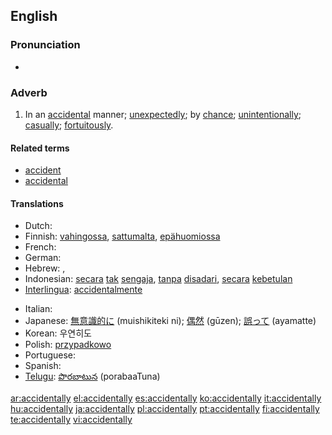 ==English==

===Pronunciation===
* {{audio|en-us-accidentally.ogg|Audio (US)}}

===Adverb===
{{en-adv}}

# In an [[accidental]] manner; [[unexpectedly]]; by [[chance]]; [[unintentionally]]; [[casually]]; [[fortuitously]].

====Related terms====
* [[accident]]
* [[accidental]]

====Translations====
{{trans-top|unexpectedly, unintentionally}}
* Dutch: {{t+|nl|toevallig}}
* Finnish: [[vahingossa]], [[sattumalta]], [[epähuomiossa]]
* French: {{t+|fr|accidentellement}}
* German: {{t-|de|versehentlich}}
* Hebrew: {{t|he|במקרה|tr=b'miqré|sc=Hebr}}, {{t|he|לא בכוונה|tr=lo' b'khavaná|sc=Hebr}}
* Indonesian: [[secara]] [[tak]] [[sengaja]], [[tanpa]] [[sadar|disadari]], [[secara]] [[kebetulan]]
* [[Interlingua]]: [[accidentalmente]]
{{trans-mid}}
* Italian: {{t+|it|casualmente}}
* Japanese: [[無意識的に]] (muishikiteki ni); [[偶然]] (gūzen); [[誤って]] (ayamatte)
* Korean: 우연히도
* Polish: [[przypadkowo]]
* Portuguese: {{t+|pt|acidentalmente}}
* Spanish: {{t-|es|accidentalmente}}
* [[Telugu]]:  [[పొరబాటున]] (porabaaTuna)
{{trans-bottom}}

[[ar:accidentally]]
[[el:accidentally]]
[[es:accidentally]]
[[ko:accidentally]]
[[it:accidentally]]
[[hu:accidentally]]
[[ja:accidentally]]
[[pl:accidentally]]
[[pt:accidentally]]
[[fi:accidentally]]
[[te:accidentally]]
[[vi:accidentally]]